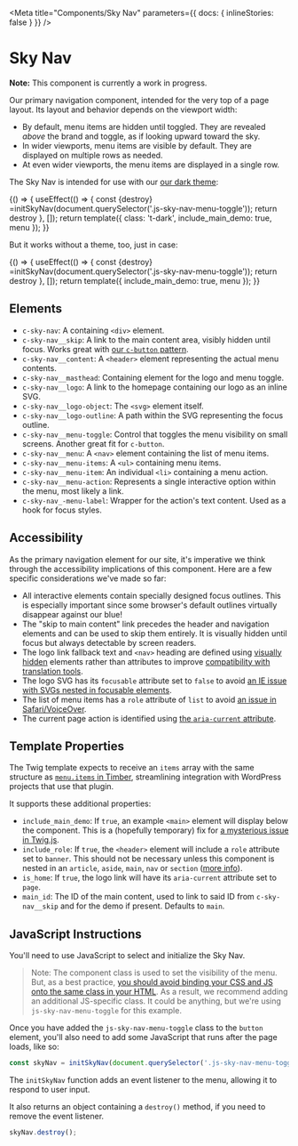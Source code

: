 
<!--
Inline stories disabled so media queries will behave as expected within
embedded examples.
-->

<Meta
  title="Components/Sky Nav"
  parameters={{ docs: { inlineStories: false } }}
/>

# Sky Nav

**Note:** This component is currently a work in progress.

Our primary navigation component, intended for the very top of a page layout. Its layout and behavior depends on the viewport width:

- By default, menu items are hidden until toggled. They are revealed _above_ the brand and toggle, as if looking upward toward the sky.
- In wider viewports, menu items are visible by default. They are displayed on multiple rows as needed.
- At even wider viewports, the menu items are displayed in a single row.

The Sky Nav is intended for use with our [our dark theme](/?path=/docs/themes--dark):

<Canvas>
  <Story
    name="Dark"
    height="200px"
    parameters={{
      layout: 'fullscreen',
      paddings: { disable: true },
      themes: { disable: true },
    }}
  >
    {() => {
      useEffect(() => {
        const {destroy} =initSkyNav(document.querySelector('.js-sky-nav-menu-toggle'));
        return destroy
      }, []);
      return template({ class: 't-dark', include_main_demo: true, menu });
    }}
  </Story>
</Canvas>

But it works without a theme, too, just in case:

<Canvas>
  <Story
    name="Light"
    height="200px"
    parameters={{
      layout: 'fullscreen',
      paddings: { disable: true },
      themes: { disable: true },
    }}
  >
    {() => {
      useEffect(() => {
        const {destroy} =initSkyNav(document.querySelector('.js-sky-nav-menu-toggle'));
        return destroy
      }, []);
      return template({ include_main_demo: true, menu });
    }}
  </Story>
</Canvas>

## Elements

- `c-sky-nav`: A containing `<div>` element.
- `c-sky-nav__skip`: A link to the main content area, visibly hidden until focus. Works great with [our `c-button` pattern](/?path=/docs/components-button--elements).
- `c-sky-nav__content`: A `<header>` element representing the actual menu contents.
- `c-sky-nav__masthead`: Containing element for the logo and menu toggle.
- `c-sky-nav__logo`: A link to the homepage containing our logo as an inline SVG.
- `c-sky-nav__logo-object`: The `<svg>` element itself.
- `c-sky-nav__logo-outline`: A path within the SVG representing the focus outline.
- `c-sky-nav__menu-toggle`: Control that toggles the menu visibility on small screens. Another great fit for `c-button`.
- `c-sky-nav__menu`: A `<nav>` element containing the list of menu items.
- `c-sky-nav__menu-items`: A `<ul>` containing menu items.
- `c-sky-nav__menu-item`: An individual `<li>` containing a menu action.
- `c-sky-nav__menu-action`: Represents a single interactive option within the menu, most likely a link.
- `c-sky-nav_-menu-label`: Wrapper for the action's text content. Used as a hook for focus styles.

## Accessibility

As the primary navigation element for our site, it's imperative we think through the accessibility implications of this component. Here are a few specific considerations we've made so far:

- All interactive elements contain specially designed focus outlines. This is especially important since some browser's default outlines virtually disappear against our blue!
- The "skip to main content" link precedes the header and navigation elements and can be used to skip them entirely. It is visually hidden until focus but always detectable by screen readers.
- The logo link fallback text and `<nav>` heading are defined using [visually hidden](/?path=/docs/utilities-display--hidden-visually) elements rather than attributes to improve [compatibility with translation tools](https://heydonworks.com/article/aria-label-is-a-xenophobe/).
- The logo SVG has its `focusable` attribute set to `false` to avoid [an IE issue with SVGs nested in focusable elements](http://simplyaccessible.com/article/7-solutions-svgs/#acc-heading-4).
- The list of menu items has a `role` attribute of `list` to avoid [an issue in Safari/VoiceOver](https://www.scottohara.me/blog/2019/01/12/lists-and-safari.html).
- The current page action is identified using [the `aria-current` attribute](https://tink.uk/using-the-aria-current-attribute/).

## Template Properties

The Twig template expects to receive an `items` array with the same structure as [`menu.items` in Timber](https://timber.github.io/docs/guides/menus/), streamlining integration with WordPress projects that use that plugin.

It supports these additional properties:

- `include_main_demo`: If `true`, an example `<main>` element will display below the component. This is a (hopefully temporary) fix for [a mysterious issue in Twig.js](https://github.com/twigjs/twig.js/issues/262).
- `include_role`: If `true`, the `<header>` element will include a `role` attribute set to `banner`. This should not be necessary unless this component is nested in an `article`, `aside`, `main`, `nav` or `section` ([more info](https://www.w3.org/TR/wai-aria-practices/examples/landmarks/banner.html)).
- `is_home`: If `true`, the logo link will have its `aria-current` attribute set to `page`.
- `main_id`: The ID of the main content, used to link to said ID from `c-sky-nav__skip` and for the demo if present. Defaults to `main`.

## JavaScript Instructions

You'll need to use JavaScript to select and initialize the Sky Nav.

> Note: The component class is used to set the visibility of the menu. But, as a best practice, [you should avoid binding your CSS and JS onto the same class in your HTML](https://cssguidelin.es/#javascript-hooks). As a result, we recommend adding an additional JS-specific class. It could be anything, but we're using `js-sky-nav-menu-toggle` for this example.

Once you have added the `js-sky-nav-menu-toggle` class to the `button` element, you'll also need to add some JavaScript that runs after the page loads, like so:

```js
const skyNav = initSkyNav(document.querySelector('.js-sky-nav-menu-toggle'));
```

The `initSkyNav` function adds an event listener to the menu, allowing it to respond to user input.

It also returns an object containing a `destroy()` method, if you need to remove the event listener.

```js
skyNav.destroy();
```
